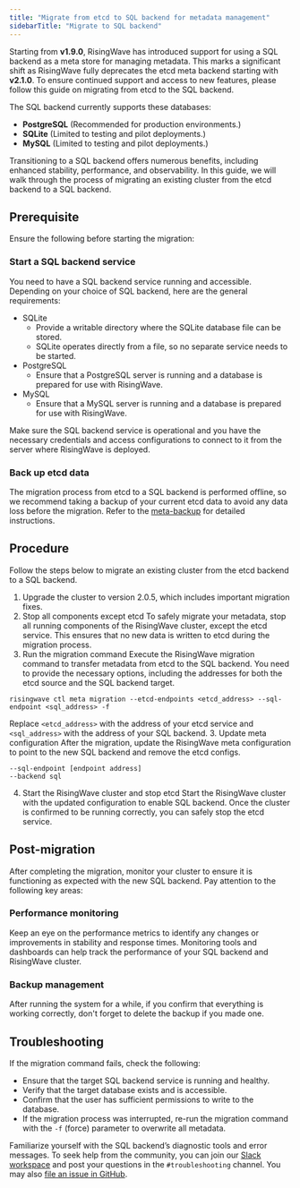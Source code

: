 ```yaml
---
title: "Migrate from etcd to SQL backend for metadata management"
sidebarTitle: "Migrate to SQL backend"
---
```


Starting from **v1.9.0**, RisingWave has introduced support for using a SQL backend as a meta store for managing metadata. This marks a significant shift as RisingWave fully deprecates the etcd meta backend starting with **v2.1.0**. To ensure continued support and access to new features, please follow this guide on migrating from etcd to the SQL backend.

The SQL backend currently supports these databases:

* **PostgreSQL** (Recommended for production environments.)
* **SQLite** (Limited to testing and pilot deployments.)
* **MySQL** (Limited to testing and pilot deployments.)

Transitioning to a SQL backend offers numerous benefits, including enhanced stability, performance, and observability. In this guide, we will walk through the process of migrating an existing cluster from the etcd backend to a SQL backend.

## Prerequisite

Ensure the following before starting the migration:

### Start a SQL backend service

You need to have a SQL backend service running and accessible. Depending on your choice of SQL backend, here are the general requirements:

* SQLite
   * Provide a writable directory where the SQLite database file can be stored.
   * SQLite operates directly from a file, so no separate service needs to be started.
* PostgreSQL
   * Ensure that a PostgreSQL server is running and a database is prepared for use with RisingWave.
* MySQL
   * Ensure that a MySQL server is running and a database is prepared for use with RisingWave.

Make sure the SQL backend service is operational and you have the necessary credentials and access configurations to connect to it from the server where RisingWave is deployed.

### Back up etcd data

The migration process from etcd to a SQL backend is performed offline, so we recommend taking a backup of your current etcd data to avoid any data loss before the migration. Refer to the [meta-backup](/operate/meta-backup) for detailed instructions.

## Procedure

Follow the steps below to migrate an existing cluster from the etcd backend to a SQL backend.

1. Upgrade the cluster to version 2.0.5, which includes important migration fixes.
2. Stop all components except etcd
To safely migrate your metadata, stop all running components of the RisingWave cluster, except the etcd service. This ensures that no new data is written to etcd during the migration process.
3. Run the migration command
Execute the RisingWave migration command to transfer metadata from etcd to the SQL backend. You need to provide the necessary options, including the addresses for both the etcd source and the SQL backend target.
```
risingwave ctl meta migration --etcd-endpoints <etcd_address> --sql-endpoint <sql_address> -f
```
Replace `<etcd_address>` with the address of your etcd service and `<sql_address>` with the address of your SQL backend.
3. Update meta configuration
After the migration, update the RisingWave meta configuration to point to the new SQL backend and remove the etcd configs.
```
--sql-endpoint [endpoint address]
--backend sql
```
4. Start the RisingWave cluster and stop etcd
Start the RisingWave cluster with the updated configuration to enable SQL backend. Once the cluster is confirmed to be running correctly, you can safely stop the etcd service.

## Post-migration

After completing the migration, monitor your cluster to ensure it is functioning as expected with the new SQL backend. Pay attention to the following key areas:

### Performance monitoring

Keep an eye on the performance metrics to identify any changes or improvements in stability and response times. Monitoring tools and dashboards can help track the performance of your SQL backend and RisingWave cluster.

### Backup management

After running the system for a while, if you confirm that everything is working correctly, don't forget to delete the backup if you made one.

## Troubleshooting

If the migration command fails, check the following:

* Ensure that the target SQL backend service is running and healthy.
* Verify that the target database exists and is accessible.
* Confirm that the user has sufficient permissions to write to the database.
* If the migration process was interrupted, re-run the migration command with the `-f` (force) parameter to overwrite all metadata.

Familiarize yourself with the SQL backend’s diagnostic tools and error messages. To seek help from the community, you can join our [Slack workspace](https://www.risingwave.com/slack) and post your questions in the `#troubleshooting` channel. You may also [file an issue in GitHub](https://github.com/risingwavelabs/risingwave/issues/new/choose).
